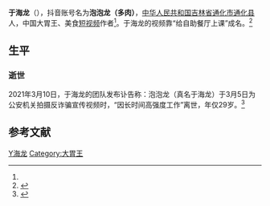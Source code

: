 {{noteTA
|T=zh-hans:于海龙;zh-hant:于海龍;
|1=zh-hans:于海龙;zh-hant:于海龍;
}}
{{Dablink|此人物姓“[[于姓|-{于}-]]”（发音：Yú<!-- 请参看《国语辞典》及《现代汉语词典》-->）而不是“[[於姓|-{於}-]]”。}}
{{Infobox person
| 姓名     = 于海龙（泡泡龙）
| 图像     = 
| 图像替代 = 
| 图像说明 = 
| 出生名   = 
| 出生日期 = 1992年7月13日
| 出生地点 = {{CHN}}[[吉林省|吉林省]][[通化市|通化市]][[通化县|通化县]]
| 逝世日期 = {{death date and age|2021|3|5|1992|07|13}}
| 逝世地点 = {{CHN}}[[吉林省|吉林省]][[通化市|通化市]][[通化县|通化县]]
| 国籍     = {{PRC}}
| 别名     = 
| 服役     =
| 职业     = 
| 活跃时期 = －2021年3月（逝世）
| 知名原因 = 大胃王
| 知名作品 = 
}}
'''于海龙'''（{{bd|1992年|7月13日|2021年|3月5日|catIdx=Y于}}），抖音账号名为'''泡泡龙（多肉）'''，[[中华人民共和国|中华人民共和国]][[吉林省|吉林省]][[通化市|通化市]][[通化县|通化县]]人，中国大胃王、美食[[短视频|短视频]]作者<ref name=新民/>。于海龙的视频靠“给自助餐厅上课”成名。<ref name=新民>{{cite news |author1=吴翔 |title=吃播网红“泡泡龙”去世引发热议 流量真的那么重要吗？_文体话题_新民网 |url=http://newsxmwb.xinmin.cn/wentihui/wtht/2021/03/13/31918529.html |accessdate=2021-03-13 |work=newsxmwb.xinmin.cn}}</ref>

== 生平 ==

=== 逝世 ===
2021年3月10日，于海龙的团队发布讣告称：泡泡龙（真名于海龙）于3月5日为公安机关拍摄反诈骗宣传视频时，“因长时间高强度工作”离世，年仅29岁。<ref>{{cite news |author1=林珏瑶 |title=通化警方悼念“泡泡龙”：他为拍反诈视频长时间高强度工作_直击现场_澎湃新闻-The Paper |url=https://www.thepaper.cn/newsDetail_forward_11693841 |accessdate=2021-03-13 |work=www.thepaper.cn |archive-date=2021-03-16 |archive-url=https://web.archive.org/web/20210316224247/https://www.thepaper.cn/newsDetail_forward_11693841 |dead-url=no }}</ref>

== 参考文献 ==
{{Reflist|2}}

{{DEFAULTSORT:Y}}
[[Category:于姓|Y海龙]]
[[Category:大胃王|Category:大胃王]]